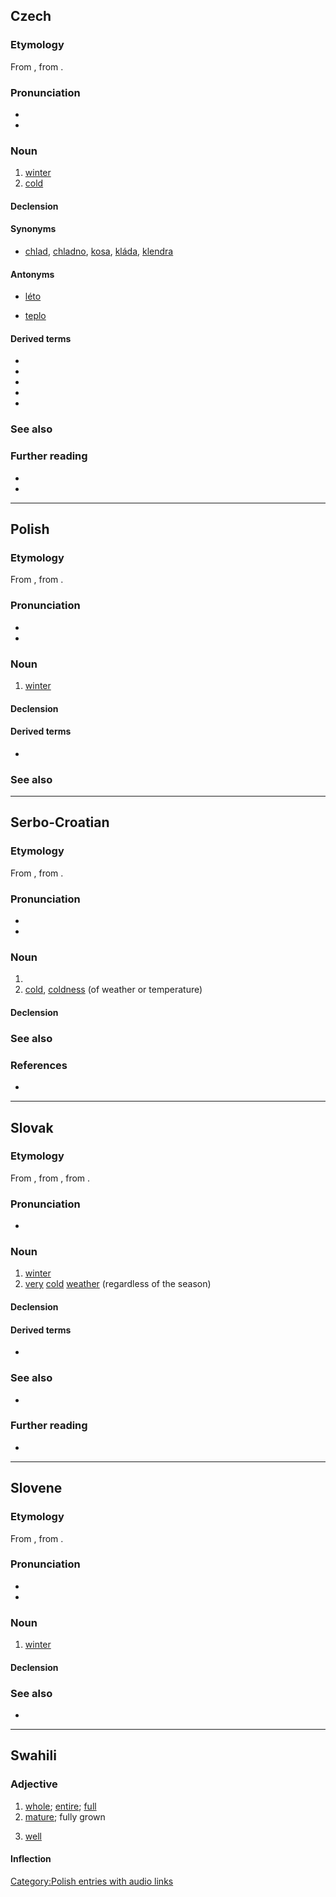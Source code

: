 {{also|Zima|zim’ă}}
==Czech==

===Etymology===
From {{inh|cs|sla-pro|*zima}}, from {{etyl|ine-pro|cs}} {{m|ine-pro|*ǵʰeymeh₂}}.

===Pronunciation===
* {{IPA|/ˈzɪma/|lang=cs}}
* {{audio|Cs-zima.ogg|audio|lang=cs}}

===Noun===
{{cs-noun|g=f}}

# [[winter]]
# [[cold]]

====Declension====
{{cs-decl-noun|zima|zimy|zimě|zimu|zimo|zimě|zimou|zimy|zim|zimám|zimy|zimy|zimách|zimami}}

====Synonyms====
* {{sense|cold}} [[chlad]], [[chladno]], [[kosa]], [[kláda]], [[klendra]]

====Antonyms====
* {{sense|winter}} [[léto]]
* {{sense|cold}} [[teplo]]

====Derived terms====
* {{l|cs|přezimovat}}
* {{l|cs|zazimovat}}
* {{l|cs|zimnice}}
* {{l|cs|zimní}}
* {{l|cs|zimomřivý}}

===See also===
{{table:seasons/cs}}

===Further reading===
* {{R:PSJC}}
* {{R:SSJC}}

----

==Polish==

===Etymology===
From {{inh|pl|sla-pro|*zima}}, from {{etyl|ine-pro|pl}} {{m|ine-pro|*ǵʰeymeh₂}}.

===Pronunciation===
* {{IPA|[ˈʑima]|lang=pl}}
* {{audio|pl-zima.ogg|audio|lang=pl}}

===Noun===
{{pl-noun|f}}

# [[winter]]

====Declension====
{{pl-decl-noun-f}}

====Derived terms====
* {{l|pl|zimowy}}

===See also===
{{table:seasons/pl}}

[[Category:Polish entries with audio links]]

----

==Serbo-Croatian==

===Etymology===
From {{inh|sh|sla-pro|*zima}}, from {{etyl|ine-pro|sh}} {{m|ine-pro|*ǵʰeymeh₂}}.

===Pronunciation===
* {{IPA|/zǐːma/|lang=sh}}
* {{hyphenation|zi|ma|lang=sh}}

===Noun===
{{sh-noun|g=f|head=zíma}}

# {{l|en|winter}}
# [[cold]], [[coldness]] (of weather or temperature)

====Declension====
{{sh-decl-noun
|zima|zime
|zime|zima
|zimi|zimama
|zimu|zime
|zimo|zime
|zimi|zimama
|zimom|zimama
}}

===See also===
{{table:seasons/sh}}

===References===
* {{R:sh:HJP|f15lURh7}}

----

==Slovak==

===Etymology===
From {{inh|sk|sla-pro|*zima}}, from {{inh|sk|ine-bsl-pro|*źeimāˀ}}, from {{inh|sk|ine-pro|*ǵʰeymeh₂}}.

===Pronunciation===
* {{IPA|/ˈzima/|lang=sk}}

===Noun===
{{sk-noun|g=f|gen=zimy|pl=zimy|genpl=zím|decl=žena}}

# [[winter]]
# [[very]] [[cold]] [[weather]] (regardless of the season)

====Declension====
{{sk-decl-noun|zima|zimy|zime|zimu|zime|zimou|zimy|zím|zimám|zimy|zimách|zimami}}

====Derived terms====
* {{l|sk|zimný}}

===See also===
* {{list:seasons/sk}}

===Further reading===
* {{R:SDK}}

----

==Slovene==

===Etymology===
From {{inh|sl|sla-pro|*zima}}, from {{etyl|ine-pro|sl}} {{m|ine-pro|*ǵʰeymeh₂}}.

===Pronunciation===
* {{IPA|lang=sl|/ˈzìːma/}}
* {{sl-tonal|zíma}}

===Noun===
{{sl-noun|zíma|f|zíme|zíme}}

# [[winter]]

====Declension====
{{sl-decl-noun-f|zím}}

===See also===
* {{list:seasons/sl}}

----

==Swahili==

===Adjective===
{{sw-adj}}

# [[whole]]; [[entire]]; [[full]]
# [[mature]]; fully grown
# {{lb|sw|in greetings}} [[well]]
#: {{ux|sw|U '''mzima'''|Are you '''well'''?|inline=1}}

====Inflection====
{{sw-decl}}